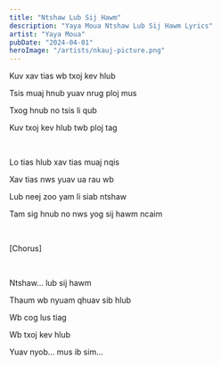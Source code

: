```yaml
---
title: "Ntshaw Lub Sij Hawm"
description: "Yaya Moua Ntshaw Lub Sij Hawm Lyrics"
artist: "Yaya Moua"
pubDate: "2024-04-01"
heroImage: "/artists/nkauj-picture.png"
---
```


Kuv xav tias wb txoj kev hlub

Tsis muaj hnub yuav nrug ploj mus

Txog hnub no tsis li qub

Kuv txoj kev hlub twb ploj tag

<br />

Lo tias hlub xav tias muaj nqis

Xav tias nws yuav ua rau wb

Lub neej zoo yam li siab ntshaw

Tam sig hnub no nws yog sij hawm ncaim

<br />

[Chorus]

<br />

Ntshaw... lub sij hawm

Thaum wb nyuam qhuav sib hlub

Wb cog lus tiag

Wb txoj kev hlub

Yuav nyob... mus ib sim...
